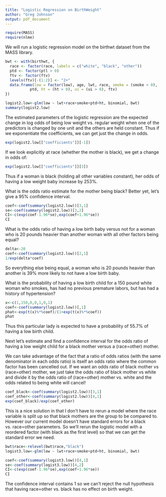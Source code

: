 ```yaml
---
title: "Logistic Regression on BirthWeight"
author: "Greg Johnson"
output: pdf_document
---
```



```r
require(MASS)
require(nlme)
```

We will run a logistic regression model on the birthwt dataset from the MASS library.

```r
bwt <- with(birthwt, {
  race <- factor(race, labels = c("white", "black", "other"))
  ptd <- factor(ptl > 0)
  ftv <- factor(ftv)
  levels(ftv)[-(1:2)] <- "2+"
  data.frame(low = factor(low), age, lwt, race, smoke = (smoke > 0),
           ptd, ht = (ht > 0), ui = (ui > 0), ftv)
})

logist2.low<-glm(low ~ lwt+race+smoke+ptd+ht, binomial, bwt)
summary(logist2.low)

```


The estimated parameters of the logistic regression are the expected change in log odds of being low weight vs. regular weight when one of the predictors is changed by one unit and the others are held constant. Thus if we exponentiate the coefficients, we can get just the change in odds.

```r
exp(logist2.low[["coefficients"]][-1])
```

If we look explicitly at race (whether the mother is black), we get a change in odds of:

```r
exp(logist2.low[["coefficients"]][3])
```

Thus if a woman is black (holding all other variables constant), her odds of having a low weight baby increase by 253%.

What is the odds ratio estimate for the mother being black? Better yet, let's give a 95% confidence interval.

```r
coef<-coef(summary(logist2.low))[3,1]
se<-coef(summary(logist2.low))[3,2]
CI<-c(exp(coef-1.96*se),exp(coef+1.96*se))
CI

```  
  
What is the odds ratio of having a low birth baby versus not for a woman who is 20 pounds heavier than another woman with all other factors being equal?

```r
delta<-20
coef<-coef(summary(logist2.low))[2,1]
1/exp(delta*coef)
```
So everything else being equal, a woman who is 20 pounds heavier than another is 39% more likely to not have a low birth baby.


What is the probability of having a low birth child for a 150 pound white woman who smokes, has had no previous premature labors, but has had a history of hypertension?

```r
x<-c(1,150,0,0,1,0,1)
coef<-coef(summary(logist2.low))[,1]
phat<-exp(t(x)%*%coef)/(1+exp(t(x)%*%coef))
phat
```

Thus this particular lady is expected to have a probability of 55.7% of having a low birth child.

Next let's estimate and find a confidence interval for the odds ratio of having a low weight child for a black mother versus a (race=other) mother.

We can take advantage of the fact that a ratio of odds ratios (with the same denominator in each odds ratio) is itself an odds ratio where the common factor has been cancelled out. If we want an odds ratio of black mother vs (race=other) mother, we just take the odds ratio of black mother vs white and divide it by the odds ratio of (race=other) mother vs. white and the odds related to being white will cancel!

```r
coef_black<-coef(summary(logist2.low))[3,1]
coef_other<-coef(summary(logist2.low))[4,1]
exp(coef_black)/exp(coef_other)
```

This is a nice solution in that I don't have to rerun a model where the race variable is split up so that black mothers are the group to be compared to. However our current model doesn't have standard errors for a black vs. race=other parameters. So we'll rerun the logistic model with a reordered factor (with black as the first level) so that we can get the standard error we need.

```r
bwt$race<-relevel(bwt$race,"black")
logist3.low<-glm(low ~ lwt+race+smoke+ptd+ht, binomial, bwt)

coef<-coef(summary(logist3.low))[4,1]
se<-coef(summary(logist3.low))[4,2]
CI<-c(exp(coef-1.96*se),exp(coef+1.96*se))
CI
```

The confidence interval contains 1 so we can't reject the null hypothesis that having race=other vs. black has no effect on birth weight.
